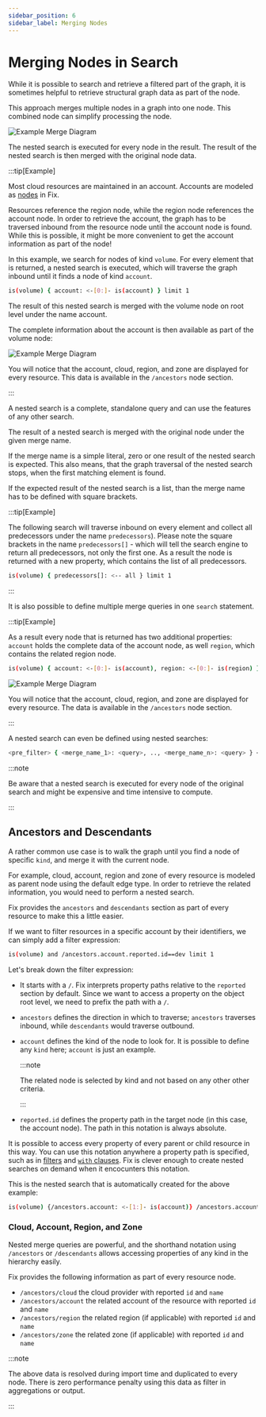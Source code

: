 ```yaml
---
sidebar_position: 6
sidebar_label: Merging Nodes
---
```


# Merging Nodes in Search

While it is possible to search and retrieve a filtered part of the graph, it is sometimes helpful to retrieve structural graph data as part of the node.

This approach merges multiple nodes in a graph into one node. This combined node can simplify processing the node.

![Example Merge Diagram](./img/merge_nodes.png)

The nested search is executed for every node in the result. The result of the nested search is then merged with the original node data.

:::tip[Example]

Most cloud resources are maintained in an account. Accounts are modeled as [nodes](../inventory-graph/index.mdx#nodes) in Fix.

Resources reference the region node, while the region node references the account node. In order to retrieve the account, the graph has to be traversed inbound from the resource node until the account node is found. While this is possible, it might be more convenient to get the account information as part of the node!

In this example, we search for nodes of kind `volume`. For every element that is returned, a nested search is executed, which will traverse the graph inbound until it finds a node of kind `account`.

```bash
is(volume) { account: <-[0:]- is(account) } limit 1
```

The result of this nested search is merged with the volume node on root level under the name account.

The complete information about the account is then available as part of the volume node:

![Example Merge Diagram](./img/merge_nodes_1.png)

You will notice that the account, cloud, region, and zone are displayed for every resource. This data is available in the `/ancestors` node section.

:::

A nested search is a complete, standalone query and can use the features of any other search.

The result of a nested search is merged with the original node under the given merge name.

If the merge name is a simple literal, zero or one result of the nested search is expected. This also means, that the graph traversal of the nested search stops, when the first matching element is found.

If the expected result of the nested search is a list, than the merge name has to be defined with square brackets.

:::tip[Example]

The following search will traverse inbound on every element and collect all predecessors under the name `predecessors`). Please note the square brackets in the name `predecessors[]` - which will tell the search engine to return all predecessors, not only the first one. As a result the node is returned with a new property, which contains the list of all predecessors.

```bash
is(volume) { predecessors[]: <-- all } limit 1
```

:::

It is also possible to define multiple merge queries in one `search` statement.

:::tip[Example]

As a result every node that is returned has two additional properties: `account` holds the complete data of the account node, as well `region`, which contains the related region node.

```bash
is(volume) { account: <-[0:]- is(account), region: <-[0:]- is(region) } limit 1
```

![Example Merge Diagram](./img/merge_nodes.png)

You will notice that the account, cloud, region, and zone are displayed for every resource. The data is available in the `/ancestors` node section.

:::

A nested search can even be defined using nested searches:

```bash
<pre_filter> { <merge_name_1>: <query>, .., <merge_name_n>: <query> } <post_filter>
```

:::note

Be aware that a nested search is executed for every node of the original search and might be expensive and time intensive to compute.

:::

## Ancestors and Descendants

A rather common use case is to walk the graph until you find a node of specific `kind`, and merge it with the current node.

For example, cloud, account, region and zone of every resource is modeled as parent node using the default edge type. In order to retrieve the related information, you would need to perform a nested search.

Fix provides the `ancestors` and `descendants` section as part of every resource to make this a little easier.

If we want to filter resources in a specific account by their identifiers, we can simply add a filter expression:

```bash
is(volume) and /ancestors.account.reported.id==dev limit 1
```

Let's break down the filter expression:

- It starts with a `/`. Fix interprets property paths relative to the `reported` section by default. Since we want to access a property on the object root level, we need to prefix the path with a `/`.

- `ancestors` defines the direction in which to traverse; `ancestors` traverses inbound, while `descendants` would traverse outbound.

- `account` defines the kind of the node to look for. It is possible to define any `kind` here; `account` is just an example.

  :::note

  The related node is selected by kind and not based on any other other criteria.

  :::

- `reported.id` defines the property path in the target node (in this case, the account node). The path in this notation is always absolute.

It is possible to access every property of every parent or child resource in this way. You can use this notation anywhere a property path is specified, such as in [filters](./filters.mdx) and [`with` clauses](./with-clause.mdx). Fix is clever enough to create nested searches on demand when it encocunters this notation.

This is the nested search that is automatically created for the above example:

```bash
is(volume) {/ancestors.account: <-[1:]- is(account)} /ancestors.account.reported.id==dev
```

### Cloud, Account, Region, and Zone

Nested merge queries are powerful, and the shorthand notation using `/ancestors` or `/descendants` allows accessing properties of any kind in the hierarchy easily.

Fix provides the following information as part of every resource node.

- `/ancestors/cloud` the cloud provider with reported `id` and `name`
- `/ancestors/account` the related account of the resource with reported `id` and `name`
- `/ancestors/region` the related region (if applicable) with reported `id` and `name`
- `/ancestors/zone` the related zone (if applicable) with reported `id` and `name`

:::note

The above data is resolved during import time and duplicated to every node. There is zero performance penalty using this data as filter in aggregations or output.

:::
